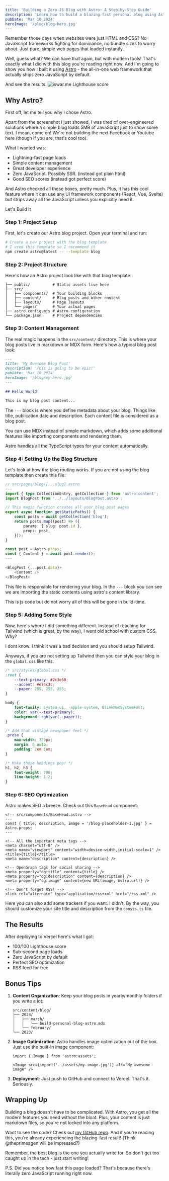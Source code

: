 ```yaml
---
title: 'Building a Zero-JS Blog with Astro: A Step-by-Step Guide'
description: 'Learn how to build a blazing-fast personal blog using Astro, MDX, and zero JavaScript. This guide walks you through creating a blog that scores 100 on Lighthouse.'
pubDate: 'Mar 10 2024'
heroImage: '/blog/blog-hero.jpg'
---
```


Remember those days when websites were just HTML and CSS? No JavaScript frameworks fighting for dominance, no bundle sizes to worry about.
Just pure, simple web pages that loaded instantly.

Well, guess what? We can have that again, but with modern tools! That's exactly what I did with this blog you're reading right now.
And I'm going to show you how I built it using [Astro](https://astro.build) - the all-in-one web framework that actually ships zero JavaScript by default.

And see the results.
![iswar.me Lighthouse score](/blog/gif/lighthouse-score.gif)

## Why Astro?

First off, let me tell you why I chose Astro. 

Apart from the screenshot I just showed, I was tired of over-engineered solutions where a simple blog loads 5MB of JavaScript just to show some text.
I mean, come on! We're not building the next Facebook or Youtube here (though if you are, that's cool too).

What I wanted was:
- Lightning-fast page loads
- Simple content management
- Great developer experience
- Zero JavaScript. Possibly SSR. (instead got plain html)
- Good SEO scores (instead got perfect score)

And Astro checked all these boxes, pretty much. Plus, it has this cool feature where it can use any UI framework components (React, Vue, Svelte) but strips away all the JavaScript unless you explicitly need it.

Let's Build It

### Step 1: Project Setup

First, let's create our Astro blog project. Open your terminal and run:

```bash
# Create a new project with the blog template
# I used this template so I recommend it
npm create astro@latest -- --template blog
```

### Step 2: Project Structure

Here's how an Astro project look like with that blog template:

```text
├── public/          # Static assets live here
├── src/
│   ├── components/  # Your building blocks
│   ├── content/     # Blog posts and other content
│   ├── layouts/     # Page layouts
│   └── pages/       # Your actual pages
├── astro.config.mjs # Astro configuration
└── package.json     # Project dependencies
```

### Step 3: Content Management

The real magic happens in the `src/content/` directory. This is where your blog posts live in markdown or MDX form.
Here's how a typical blog post look:

```markdown
---
title: 'My Awesome Blog Post'
description: 'This is going to be epic!'
pubDate: 'Mar 10 2024'
heroImage: '/blog/my-hero.jpg'
---

## Hello World!

This is my blog post content...
```

The `---` block is where you define metadata about your blog. Things like title, publication date and description.
Each content file is considered as a blog post.

You can use MDX instead of simple markdown, which adds some additional features like importing components and rendering them.

Astro handles all the TypeScript types for your content automatically.

### Step 4: Setting Up the Blog Structure

Let's look at how the blog routing works. If you are not using the blog template then create this file:

```ts
// src/pages/blog/[...slug].astro
---
import { type CollectionEntry, getCollection } from 'astro:content';
import BlogPost from '../../layouts/BlogPost.astro';

// This magic function creates all your blog post pages
export async function getStaticPaths() {
    const posts = await getCollection('blog');
    return posts.map((post) => ({
        params: { slug: post.id },
        props: post,
    }));
}

const post = Astro.props;
const { Content } = await post.render();
---

<BlogPost {...post.data}>
    <Content />
</BlogPost>
```
This file is responsible for rendering your blog. In the `---` block you can see we are importing the static contents using astro's content library.

This is js code but do not worry all of this will be gone in build-time.

### Step 5: Adding Some Style

Now, here's where I did something different. Instead of reaching for Tailwind (which is great, by the way),
I went old school with custom CSS. Why?

I dont know. I think it was a bad decision and you should setup Tailwind.

Anyways, if you are not setting up Tailwind then you can style your blog in the `global.css` like this.

```css
/* src/styles/global.css */
:root {
    --text-primary: #2c3e50;
    --accent: #e74c3c;
    --paper: 255, 255, 255;
}

body {
    font-family: system-ui, -apple-system, BlinkMacSystemFont;
    color: var(--text-primary);
    background: rgb(var(--paper));
}

/* Add that vintage newspaper feel */
.prose {
    max-width: 720px;
    margin: 0 auto;
    padding: 2em 1em;
}

/* Make those headings pop! */
h1, h2, h3 {
    font-weight: 700;
    line-height: 1.2;
}
```

### Step 6: SEO Optimization

Astro makes SEO a breeze. Check out this `BaseHead` component:

```astro
<!-- src/components/BaseHead.astro -->
---
const { title, description, image = '/blog-placeholder-1.jpg' } = Astro.props;
---

<!-- All the important meta tags -->
<meta charset="utf-8" />
<meta name="viewport" content="width=device-width,initial-scale=1" />
<title>{title}</title>
<meta name="description" content={description} />

<!-- OpenGraph tags for social sharing -->
<meta property="og:title" content={title} />
<meta property="og:description" content={description} />
<meta property="og:image" content={new URL(image, Astro.url)} />

<!-- Don't forget RSS! -->
<link rel="alternate" type="application/rss+xml" href="/rss.xml" />
```

Here you can also add some trackers if you want. I didn't.
By the way, you should customize your site title and description from the `consts.ts` file.

## The Results

After deploying to Vercel here's what I got:

- 100/100 Lighthouse score
- Sub-second page loads
- Zero JavaScript by default
- Perfect SEO optimization
- RSS feed for free

## Bonus Tips

1. **Content Organization**: Keep your blog posts in yearly/monthly folders if you write a lot:
   ```
   src/content/blog/
   ├── 2024/
   │   ├── march/
   │   │   └── build-personal-blog-astro.mdx
   │   └── february/
   └── 2023/
   ```

2. **Image Optimization**: Astro handles image optimization out of the box. Just use the built-in image component:
   ```astro
   import { Image } from 'astro:assets';
   
   <Image src={import('../assets/my-image.jpg')} alt="My awesome image" />
   ```

3. **Deployment**: Just push to GitHub and connect to Vercel. That's it. Seriously.

## Wrapping Up

Building a blog doesn't have to be complicated. With Astro, you get all the modern features you need without the bloat.
Plus, your content is just markdown files, so you're not locked into any platform.

Want to see the code? Check out [my GitHub repo](https://github.com/iswarmondal/website).
And if you're reading this, you're already experiencing the blazing-fast result! (Think @theprimeagen will be impressed?)

Remember, the best blog is the one you actually write for. So don't get too caught up in the tech - just start writing!

P.S. Did you notice how fast this page loaded? That's because there's literally zero JavaScript running right now.